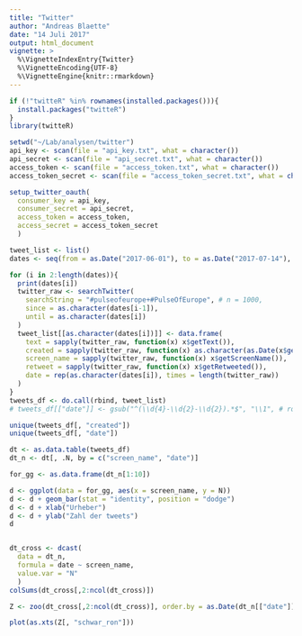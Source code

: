 ```yaml
---
title: "Twitter"
author: "Andreas Blaette"
date: "14 Juli 2017"
output: html_document
vignette: >
  %\VignetteIndexEntry{Twitter}
  %\VignetteEncoding{UTF-8}
  %\VignetteEngine{knitr::rmarkdown}  
---
```


```r
if (!"twitteR" %in% rownames(installed.packages())){
  install.packages("twitteR")
}
library(twitteR)
```


```r
setwd("~/Lab/analysen/twitter")
api_key <- scan(file = "api_key.txt", what = character())
api_secret <- scan(file = "api_secret.txt", what = character())
access_token <- scan(file = "access_token.txt", what = character())
access_token_secret <- scan(file = "access_token_secret.txt", what = character())
```

```r
setup_twitter_oauth(
  consumer_key = api_key,
  consumer_secret = api_secret,
  access_token = access_token,
  access_secret = access_token_secret
  )
```

```r
tweet_list <- list()
dates <- seq(from = as.Date("2017-06-01"), to = as.Date("2017-07-14"), by = "day")

for (i in 2:length(dates)){
  print(dates[i])
  twitter_raw <- searchTwitter(
    searchString = "#pulseofeurope+#PulseOfEurope", # n = 1000,
    since = as.character(dates[i-1]),
    until = as.character(dates[i])
  )
  tweet_list[[as.character(dates[i])]] <- data.frame(
    text = sapply(twitter_raw, function(x) x$getText()),
    created = sapply(twitter_raw, function(x) as.character(as.Date(x$getCreated()))),
    screen_name = sapply(twitter_raw, function(x) x$getScreenName()),
    retweet = sapply(twitter_raw, function(x) x$getRetweeted()),
    date = rep(as.character(dates[i]), times = length(twitter_raw))
  )
}
tweets_df <- do.call(rbind, tweet_list)
# tweets_df[["date"]] <- gsub("^(\\d{4}-\\d{2}-\\d{2}).*$", "\\1", # rownames(tweets_df))
```

```r
unique(tweets_df[, "created"])
unique(tweets_df[, "date"])
```


```r
dt <- as.data.table(tweets_df)
dt_n <- dt[, .N, by = c("screen_name", "date")]

for_gg <- as.data.frame(dt_n[1:10])

d <- ggplot(data = for_gg, aes(x = screen_name, y = N))
d <- d + geom_bar(stat = "identity", position = "dodge")
d <- d + xlab("Urheber")
d <- d + ylab("Zahl der tweets")
d


dt_cross <- dcast(
  data = dt_n,
  formula = date ~ screen_name,
  value.var = "N"
  )
colSums(dt_cross[,2:ncol(dt_cross)])

Z <- zoo(dt_cross[,2:ncol(dt_cross)], order.by = as.Date(dt_n[["date"]]))

plot(as.xts(Z[, "schwar_ron"]))
```